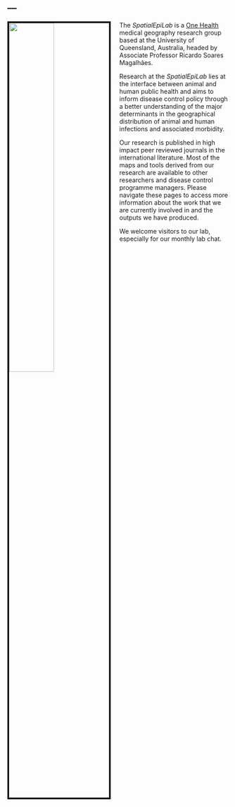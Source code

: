 ---
---

<link rel="stylesheet" href="styles.css" type="text/css">

<img src="images/epilogosmall.png" style="width:45%; border:4px solid; margin-right: 20px; margin-bottom: 20px" align="left">

The *SpatialEpiLab* is a [One Health](https://www.who.int/features/qa/one-health/en/) medical geography research group based at the University of Queensland, Australia, headed by Associate Professor Ricardo Soares Magalhães.

Research at the *SpatialEpiLab* lies at the interface between animal and human public health and aims to inform disease control policy through a better understanding of the major determinants in the geographical distribution of animal and human infections and associated morbidity.

Our research is published in high impact peer reviewed journals in the international literature. Most of the maps and tools derived from our research are available to other researchers and disease control programme managers. Please navigate these pages to access more information about the work that we are currently involved in and the outputs we have produced. 

We welcome visitors to our lab, especially for our monthly lab chat.
